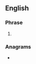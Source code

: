 {{also|stid}}
==English==

===Phrase===
{{en-phrase}}

# {{lb|en|UK|slang|used in [[graffiti]]}} {{initialism of|[[still]] [[true]] if [[destroy]]ed|lang=en}}

===Anagrams===
* {{anagrams|en|Dist.|IDST|IDTS|TIDS|TIDs|dist|dits}}